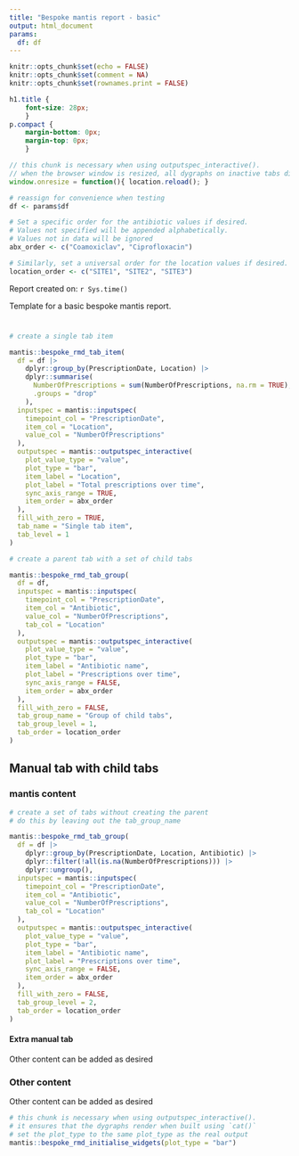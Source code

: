 ```yaml
---
title: "Bespoke mantis report - basic"
output: html_document
params:
  df: df
---
```


```r
knitr::opts_chunk$set(echo = FALSE)
knitr::opts_chunk$set(comment = NA)
knitr::opts_chunk$set(rownames.print = FALSE)
```

```css
h1.title {
	font-size: 28px;
	}
p.compact {
	margin-bottom: 0px;
	margin-top: 0px;
	}
```

```js
// this chunk is necessary when using outputspec_interactive(). 
// when the browser window is resized, all dygraphs on inactive tabs disappear. Reload page to redraw them all.
window.onresize = function(){ location.reload(); }
```

```r

# reassign for convenience when testing
df <- params$df

# Set a specific order for the antibiotic values if desired. 
# Values not specified will be appended alphabetically.
# Values not in data will be ignored
abx_order <- c("Coamoxiclav", "Ciprofloxacin")

# Similarly, set a universal order for the location values if desired.
location_order <- c("SITE1", "SITE2", "SITE3")

```

<p class="compact">
Report created on: `r Sys.time()`
</p>

<p>
Template for a basic bespoke mantis report.
</p>

<!-- initialise a tabset at the top level, otherwise tabs generated below will not render -->
# {.tabset .tabset-pills}


```r
# create a single tab item

mantis::bespoke_rmd_tab_item(
  df = df |>
    dplyr::group_by(PrescriptionDate, Location) |>
    dplyr::summarise(
      NumberOfPrescriptions = sum(NumberOfPrescriptions, na.rm = TRUE),
      .groups = "drop"
    ),
  inputspec = mantis::inputspec(
    timepoint_col = "PrescriptionDate",
    item_col = "Location",
    value_col = "NumberOfPrescriptions"
  ),
  outputspec = mantis::outputspec_interactive(
    plot_value_type = "value",
    plot_type = "bar",
    item_label = "Location",
    plot_label = "Total prescriptions over time",
    sync_axis_range = TRUE,
    item_order = abx_order
  ),
  fill_with_zero = TRUE,
  tab_name = "Single tab item",
  tab_level = 1
)

```

```r
# create a parent tab with a set of child tabs

mantis::bespoke_rmd_tab_group(
  df = df,
  inputspec = mantis::inputspec(
    timepoint_col = "PrescriptionDate",
    item_col = "Antibiotic",
    value_col = "NumberOfPrescriptions",
    tab_col = "Location"
  ),
  outputspec = mantis::outputspec_interactive(
    plot_value_type = "value",
    plot_type = "bar",
    item_label = "Antibiotic name",
    plot_label = "Prescriptions over time",
    sync_axis_range = FALSE,
    item_order = abx_order
  ),
  fill_with_zero = FALSE,
  tab_group_name = "Group of child tabs",
  tab_group_level = 1,
  tab_order = location_order
)

```


<!-- specify a tabset at each manually-added level that expects child tabs, otherwise child tabs will not render -->
## Manual tab with child tabs {.tabset .tabset-pills}

### mantis content {.tabset .tabset-pills}

```r
# create a set of tabs without creating the parent
# do this by leaving out the tab_group_name

mantis::bespoke_rmd_tab_group(
  df = df |>
    dplyr::group_by(PrescriptionDate, Location, Antibiotic) |>
    dplyr::filter(!all(is.na(NumberOfPrescriptions))) |>
    dplyr::ungroup(),
  inputspec = mantis::inputspec(
    timepoint_col = "PrescriptionDate",
    item_col = "Antibiotic",
    value_col = "NumberOfPrescriptions",
    tab_col = "Location"
  ),
  outputspec = mantis::outputspec_interactive(
    plot_value_type = "value",
    plot_type = "bar",
    item_label = "Antibiotic name",
    plot_label = "Prescriptions over time",
    sync_axis_range = FALSE,
    item_order = abx_order
  ),
  fill_with_zero = FALSE,
  tab_group_level = 2,
  tab_order = location_order
)

```

#### Extra manual tab

Other content can be added as desired

### Other content

Other content can be added as desired


```r
# this chunk is necessary when using outputspec_interactive(). 
# it ensures that the dygraphs render when built using `cat()`
# set the plot_type to the same plot_type as the real output
mantis::bespoke_rmd_initialise_widgets(plot_type = "bar")
```

